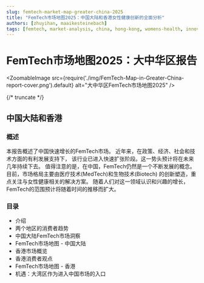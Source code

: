 ```yaml
---
slug: femtech-market-map-greater-china-2025
title: "FemTech市场地图2025：中国大陆和香港女性健康创新的全面分析"
authors: [zhuyihan, maaikesteinebach]
tags: [femtech, market-analysis, china, hong-kong, womens-health, innovation, featured-report]
---
```



# FemTech市场地图2025：大中华区报告

<ZoomableImage src={require('./img/FemTech-Map-in-Greater-China-report-cover.png').default} alt="大中华区FemTech市场地图2025" />

<div style={{ marginTop: '20px', marginBottom: '20px', textAlign: 'center' }}>
  <DownloadPdfButton 
    pdfUrl="https://drive.google.com/file/d/1U6bLWdxUB5o5p2ztPxfX8Z-fWnwKa_Jo/view?usp=sharing" 
    buttonText="下载完整PDF报告"
  />
</div>

{/* truncate */}

## 中国大陆和香港

### 概述
本报告概述了中国快速增长的FemTech市场。
近年来，在政策、经济、社会和技术方面的有利发展支持下，
该行业已进入快速扩张阶段。这一势头预计将在未来几年持续下去。
值得注意的是，在中国，FemTech仍然是一个不断发展的概念。
目前，市场格局主要由医疗技术(MedTech)和生物技术(Biotech)
的创新塑造，重点关注与女性健康相关的解决方案。
随着人们对这一领域认识和兴趣的增长，
FemTech的范围预计将随着时间的推移而扩大。

### 目录
- 介绍
- 两个地区的消费者趋势
- 中国大陆FemTech市场洞察
- FemTech市场地图 - 中国大陆
- 香港市场概览
- 香港消费者观点
- FemTech市场地图 - 香港
- 机遇：大湾区作为进入中国市场的入口 